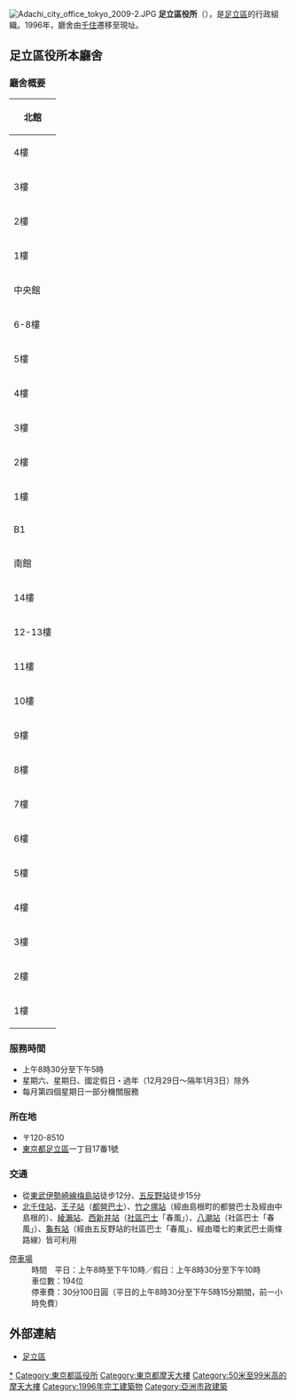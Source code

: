 {{Infobox building
| building_name       = 足立區役所
| native_building_name= {{lang|ja|足立区役所}}
| former_names        = 
| alternate_names     = 
| image               = File:Adachi city office tokyo 2009.JPG
| image_size          = 250px
| caption             = 
| building_type       = 行政設施
| cost                = 
| location            = {{JPN}}[[東京都|東京都]][[足立區|足立區]]
| address             = {{JPN}}[[東京都|東京都]][[足立區|足立區]]{{link-ja|中央本町 (足立區)|中央本町 (足立区)|中央本町}}一丁目17番1號
| client              = 足立區
| owner               = 足立區
| coordinates         = 
| start_date          = 
| completion_date     = 
| inauguration_date   = 1996年
| renovation_date     = 
| demolition_date     = 
| destruction_date    = 
| height              = 
| floor_count         = 北館4層、中央館8層、南館14層
| floor_area          = 
| main_contractor     = 
| architect           = 
| architecture_firm   = 
}}
[[File:Adachi_city_office_tokyo_2009-2.JPG|thumb]]
'''足立區役所'''（{{jpn|j=足立区役所|hg=あだちくやくしょ|rm=Adachi kuyakusho|f=y}}），是[[足立區|足立區]]的行政組織。1996年，廳舍由[[千住|千住]]遷移至{{link-ja|中央本町 (足立區)|中央本町 (足立区)|中央本町}}現址。

== 足立區役所本廳舍 ==
=== 廳舍概要 ===
{| class="wikitable"
|-
! colspan="2" | 北館
|-
| 4樓
| 道路管理課、交通安全対策課、街路課、区画整理課、補償工事（土木部）、職員労働組合
|-
| 3樓
| 計画調整課、調整（土木部）、交通・道路計画(土木部)、公園課、公園管理（土木部）、公園活用担当（土木部）、工事課
|-
| 2樓
| 国民健康保険課、高齢医療・年金課、医療制度改革課、あだちワークセンター、喫茶室
|-
| 1樓
| 介護保険課、介護サービス適正化（福祉部）、中部福祉事務所、中部中地区担当、中部東地区担当、北館案内
|-
! colspan="2" | 中央館
|-
| 6-8樓
| 区議会（議場傍聴席、特別委員会室、特別会議室、議場、委員会室、議長室、副議長室、各党控室、区議会事務局）
|-
| 5樓
| 情報システム課、システム再構築（政策経営部）
|-
| 4樓
| 障害福祉課、自立支援課、建築調整課、建築審査課、開発指導課
|-
| 3樓
| 福祉管理課、高齢サービス課、子育て支援課、子ども施策推進担当（子ども家庭部）、保育課
|-
| 2樓
| 区政相談課、協働推進課、区政資料室、庁舎ホール
|-
| 1樓
| 課税課、納税課、区民ロビー、喫茶コーナー、赤ちゃん休憩室、総合案内
|-
| B1
| 夜間休日受付
|-
! colspan="2" | 南館
|-
| 14樓
| 展望レストラン 「シーフードレストランメヒコ 足立区役所店」
|-
| 12-13樓
| 会議室
|-
| 11樓
| 契約課、計画課、温暖化対策課、環境保全課、社会福祉協議会
|-
| 10樓
| 人事課、職員厚生課
|-
| 9樓
| 政策課、財政課、広報課、報道（政策経営部）、総務課、法務課、コンプライアンス推進課、財産活用課、施設更新担当（資産管理部）
|-
| 8樓
| 区長室、副区長室、秘書課、庁議室
|-
| 7樓
| 危機管理課、災害対策課、防災担当（危機管理室）、施設課、庁舎調整（資産管理部）、防災センター
|-
| 6樓
| 教育長室、教育政策課、学校適正配置担当（学校教育部）、生涯学習課、文化課、選挙管理委員会事務局、監査事務局、監査担当（監査事務局）
|-
| 5樓
| 教育改革推進課、学校施設課、学務課、教育指導室、教職員課
|-
| 4樓
| 都市計画課、地区調整（都市整備部）、まちづくり課、拠点担当（都市整備部）、密集地域整備課、市街地整備課、鉄道立体化（市街地整備・立体化推進室）、調整（市街地整備・立体化推進室）、まちづくり公社
|-
| 3樓
| 区民課、特命（区民部）、住居表示担当、住民記録係、住区推進課、住区制度改革（区民部）、定額給付金担当課、産業政策課、就労支援課、観光交流課、足立区観光交流協会、産業振興課、農業委員会
|-
| 2樓
| 会計管理室、衛生管理課、保健計画（衛生部）、足立保健所健康推進課
|-
| 1樓
| 戸籍住民課、中央本町区民事務所、南館案内
|}

=== 服務時間 ===
* 上午8時30分至下午5時
* 星期六、星期日、國定假日・過年（12月29日～隔年1月3日）除外
* 每月第四個星期日一部分機關服務

=== 所在地 ===
* 〒120-8510
* [[東京都|東京都]][[足立區|足立區]]{{link-ja|中央本町 (足立區)|中央本町 (足立区)|中央本町}}一丁目17番1號

=== 交通 ===
* 從[[伊勢崎線|東武伊勢崎線]][[梅島站|梅島站]]徒步12分、[[五反野站|五反野站]]徒步15分
* [[北千住站|北千住站]]、[[王子站|王子站]]（[[都營巴士|都營巴士]]）、[[竹之塚站|竹之塚站]]（經由島根町的都營巴士及經由中島根的{{link-ja|東武巴士|東武バス}}）、[[綾瀨站|綾瀨站]]、[[西新井站|西新井站]]（[[社區巴士|社區巴士]]「春風」）、[[八潮站|八潮站]]（社區巴士「春風」）、[[龜有車站|龜有站]]（經由五反野站的社區巴士「春風」、經由環七的東武巴士兩條路線）皆可利用

; [[停車場|停車場]]
: 時間　平日：上午8時至下午10時／假日：上午8時30分至下午10時
: 車位數：194位　
: 停車費：30分100日圓（平日的上午8時30分至下午5時15分期間，前一小時免費）

== 外部連結 ==
* [http://www.city.adachi.tokyo.jp/ 足立區] {{Wayback|url=http://www.city.adachi.tokyo.jp/ |date=20111121164127 }} {{ja icon}}

{{DEFAULTSORT:Adachi kuyakusho}}
[[Category:足立區|*]]
[[Category:東京都區役所|Category:東京都區役所]]
[[Category:東京都摩天大樓|Category:東京都摩天大樓]]
[[Category:50米至99米高的摩天大樓|Category:50米至99米高的摩天大樓]]
[[Category:1996年完工建築物|Category:1996年完工建築物]]
[[Category:亞洲市政建築|Category:亞洲市政建築]]